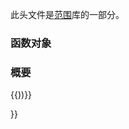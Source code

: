 {{cpp/header/experimental/title|experimental/ranges/functional}}
{{cpp/header/experimental/navbar}}

此头文件是[[cpp/experimental/ranges|范围]]库的一部分。

=== 函数对象 ===
{{dsc begin}}
{{dsc namespace | std::experimental::ranges}}
{{dsc inc | cpp/experimental/ranges/functional/dsc invoke}}
{{dsc inc | cpp/experimental/ranges/functional/dsc equal_to}}
{{dsc inc | cpp/experimental/ranges/functional/dsc not_equal_to}}
{{dsc inc | cpp/experimental/ranges/functional/dsc greater}}
{{dsc inc | cpp/experimental/ranges/functional/dsc less}}
{{dsc inc | cpp/experimental/ranges/functional/dsc greater_equal}}
{{dsc inc | cpp/experimental/ranges/functional/dsc less_equal}}
{{dsc inc | cpp/experimental/ranges/functional/dsc identity}}
{{dsc end}}

=== 概要 ===
{{source|1=

namespace std { namespace experimental { namespace ranges { inline namespace v1 {

template &lt;class F, class... Args&gt;
std::result_of_t&lt;F&amp;&amp;(Args&amp;&amp;...)&gt; invoke(F&amp;&amp; f, Args&amp;&amp;... args);

template &lt;class T = void&gt;
  requires /* 见定义 */
struct equal_to;

template &lt;class T = void&gt;
  requires /* 见定义 */
struct not_equal_to;

template &lt;class T = void&gt;
  requires /* 见定义 */
struct greater;

template &lt;class T = void&gt;
  requires /* 见定义 */
struct less;

template &lt;class T = void&gt;
  requires /* 见定义 */
struct greater_equal;

template &lt;class T = void&gt;
  requires /* 见定义 */
struct less_equal;

template &lt;&gt; struct equal_to&lt;void&gt;;
template &lt;&gt; struct not_equal_to&lt;void&gt;;
template &lt;&gt; struct greater&lt;void&gt;;
template &lt;&gt; struct less&lt;void&gt;;
template &lt;&gt; struct greater_equal&lt;void&gt;;
template &lt;&gt; struct less_equal&lt;void&gt;;

struct identity;

{{))}}{{))}}

}}

{{langlinks|en|ja}}